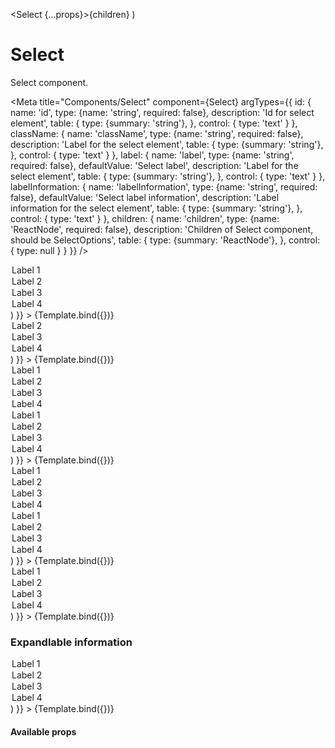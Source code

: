 
  <Select {...props}>{children}</Select>
)

# Select

Select component.

<Meta
  title="Components/Select"
  component={Select}
  argTypes={{
    id: {
      name: 'id',
      type: {name: 'string', required: false},
      description: 'Id for select element',
      table: {
        type: {summary: 'string'},
      },
      control: {
        type: 'text'
      }
    },
    className: {
      name: 'className',
      type: {name: 'string', required: false},
      description: 'Label for the select element',
      table: {
        type: {summary: 'string'},
      },
      control: {
        type: 'text'
      }
    },
    label: {
      name: 'label',
      type: {name: 'string', required: false},
      defaultValue: 'Select label',
      description: 'Label for the select element',
      table: {
        type: {summary: 'string'},
      },
      control: {
        type: 'text'
      }
    },
    labelInformation: {
      name: 'labelInformation',
      type: {name: 'string', required: false},
      defaultValue: 'Select label information',
      description: 'Label information for the select element',
      table: {
        type: {summary: 'string'},
      },
      control: {
        type: 'text'
      }
    },
    children: {
      name: 'children',
      type: {name: 'ReactNode', required: false},
      description: 'Children of Select component, should be SelectOptions',
      table: {
        type: {summary: 'ReactNode'},
      },
      control: {
        type: null
      }
    }
  }}
/>

<Canvas>
  <Story
    name="With options"
    args={{
      children: (
        <>
        <Option value={1}>Label 1</Option>
        <Option value={2}>Label 2</Option>
        <Option value={3}>Label 3</Option>
        <Option value={4}>Label 4</Option>
        </>
      )
    }}
  >
    {Template.bind({})}
  </Story>
</Canvas>

<Canvas>
  <Story
    name="With placeholder"
    args={{
      defaultValue: 'placeholder',
      children: (
        <>
          <Option  value={'placeholder'} hidden>Placeholder</Option>
          <Option value={2}>Label 2</Option>
          <Option value={3}>Label 3</Option>
          <Option value={4}>Label 4</Option>
        </>
      )
    }}
  >
    {Template.bind({})}
  </Story>
</Canvas>

<Canvas>
  <Story
    name="With option groups"
    args={{
      children: (
        <>
          <OptionGroup label="First group">
            <Option value={1}>Label 1</Option>
            <Option value={2}>Label 2</Option>
            <Option value={3}>Label 3</Option>
            <Option value={4}>Label 4</Option>
          </OptionGroup>
          <OptionGroup label="Second group">
            <Option value={1}>Label 1</Option>
            <Option value={2}>Label 2</Option>
            <Option value={3}>Label 3</Option>
            <Option value={4}>Label 4</Option>
          </OptionGroup>
        </>
      )
    }}
  >
    {Template.bind({})}
  </Story>
</Canvas>

<Canvas>
  <Story
    name="With disabled group"
    args={{
      children: (
        <>
          <OptionGroup label="First group">
            <Option value={1}>Label 1</Option>
            <Option value={2}>Label 2</Option>
            <Option value={3}>Label 3</Option>
            <Option value={4}>Label 4</Option>
          </OptionGroup>
          <OptionGroup label="Second group" disabled={true}>
            <Option value={1}>Label 1</Option>
            <Option value={2}>Label 2</Option>
            <Option value={3}>Label 3</Option>
            <Option value={4}>Label 4</Option>
          </OptionGroup>
        </>
      )
    }}
  >
    {Template.bind({})}
  </Story>
</Canvas>

<Canvas>
  <Story
    name="With validation"
    args={{
      label: "How many will live in your house?",
      validator: {indicator: "error", message: "You need to select how many live in your house"},
      children: (
        <>
          <Option value={1}>Label 1</Option>
          <Option value={2}>Label 2</Option>
          <Option value={3}>Label 3</Option>
          <Option value={4}>Label 4</Option>
        </>
      )
    }}
  >
    {Template.bind({})}
  </Story>
</Canvas>

### Expandlable information
<Canvas>
  <Story
    name="Expandable information"
    args={{
      label: "How many will live in your house?",
      labelInformation: "Include both children and adults",
      expandableInfo: "In order for us to give a correct estimation we need you to eneter how many will live in your house",
      expandableInfoButtonLabel: "Toggle additional information",
      children: (
        <>
          <Option value={1}>Label 1</Option>
          <Option value={2}>Label 2</Option>
          <Option value={3}>Label 3</Option>
          <Option value={4}>Label 4</Option>
        </>
      )
    }}
  >
    {Template.bind({})}
  </Story>
</Canvas>


#### Available props

<ArgsTable story="With validation"/>
